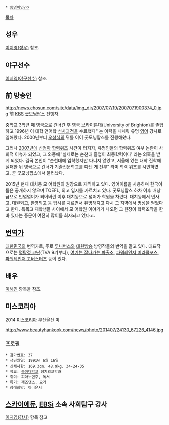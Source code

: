  * [[동명이인/ㅇ]]

[[목차]]
== 성우 ==
[[이지영(성우)]] 참조.

== 야구선수 ==
[[이지영(야구선수)]] 참조.

== 前 방송인 ==
http://news.chosun.com/site/data/img_dir/2007/07/19/2007071900374_0.jpg
前 [[한국방송공사|KBS]] [[굿모닝팝스]] 진행자.

중학교 3학년 때 [[영국]]으로 건너간 후 영국 브라이튼대(University of Brighton)를 졸업하고 1996년 이 대학 언어학 [[석사]]과정을 수료했다" 는 이력을 내세워 유명 [[영어]] 강사로 일해왔다. 2000년부터 [[오성식]]의 뒤를 이어 굿모닝팝스를 진행해왔다.

그러나 [[2007년]]에 [[신정아]] [[학력위조]] 사건이 터지자, 유명인들의 학력위조 여부 논란이 사회적 이슈가 되었고, 그 와중에 '실제로는 순천대 졸업이 최종학력이다' 라는 의혹을 받게 되었다. 결국 본인이 "순천대에 입학했지만 다니지 않았고, 서울에 있는 대학 진학에 실패한 뒤 영국으로 건너가 기술전문학교를 다닌 게 전부" 라며 학력 위조를 시인하였고, 곧 굿모닝팝스에서 물러났다.

2015년 현재 대치동 모 어학원의 원장으로 재직하고 있다. 영어이름을 사용하며 한국이름은 공개하지 않으며 TOEFL, 외고 입시를 가르치고 있다. 굿모닝팝스 하차 이후 배상금으로 빈털털이가 되어버린 이후 대치동으로 넘어가 학원을 차렸다. 대치동에서 민사고, 대원외고, 한영외고 등 입시를 치르면서 유명해지고 다시 그 지역에서 명성을 얻었다고 한다. 특목고 재학생들 사이에서 모 어학원 이야기가 나오면 그 원장이 학력조작을 한 바 있다는 풍문이 여전히 많이들 회자되고 있다고.

== [[번역가]] ==
[[대한민국]]의 번역가로, 주로 [[투니버스]]와 [[대원방송]] 방영작들의 번역을 맡고 있다.
대표작으로는 [[명탐정 코난]](TVA 9기부터), [[여기는 잘나가는 파출소]], [[파워레인저 미라클포스]], [[파워레인저 고버스터즈]] 등이 있다.

== 배우 ==
[[이해인#s-2|이해인]] 항목을 참조.

== 미스코리아 ==
2014 [[미스코리아]] 부산울산 미

http://www.beautyhankook.com/news/photo/201407/24130_67226_4146.jpg

=== 프로필 ===
 * 참가번호: 37
 * 생년월일: 1991년 6월 16일
 * 신체사항: 169.3cm, 48.9kg, 34-24-35
 * 학교: [[동아대학교]] 정치외교학과
 * 취미: 피아노연주, 독서
 * 특기: 재즈댄스, 요가
 * 장래희망: 아나운서 

== [[스카이에듀]], [[EBSi]] 소속 사회탐구 강사 ==
[[이지영(강사)]] 항목 참고

